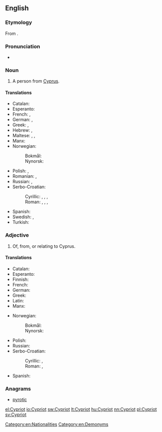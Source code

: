 ==English==

===Etymology===
From {{etyl|el}} {{term|Κυπριώτης||Cypriot|lang=el}}.

===Pronunciation===
* {{a|UK}} {{IPA|/ˈsɪp.ɹi.ət/}} {{X-SAMPA|/"sIp.rI.@t/}}

===Noun===
{{en-noun}}

# A person from [[Cyprus]].

====Translations====
{{trans-top|Person from Cyprus}}
* Catalan: {{t-|ca|xipriota|m|f}}
* Esperanto: {{t-|eo|Ciprano}}
* French: {{t+|fr|Chypriote}}, {{t+|fr|Cypriote}}
* German: {{t+|de|Zypriot|m}}, {{t+|de|Zypriotin|f}}
* Greek: {{t+|el|Κύπριος|m|tr=Kýprios}}, {{t+|el|Κύπρια|f|tr=Kýpria}}
* Hebrew: {{t|he|קפריסאי|m|tr=qafrisai|sc=Hebr}}, {{t|he|קפריסאית|f|tr=qafrisait|sc=Hebr}}
* Maltese: {{t|mt|Ċiprijott|m}}, {{t|mt|Ċiprijotta|f}}, {{t|mt|Ċiprijotti|p}}
* Manx: {{t-|gv|Kypragh|m}}
* Norwegian:
*: Bokmål: {{t-|nb|kypriot|m}}
*: Nynorsk: {{t+|nn|kypriot|m}}
{{trans-mid}}
* Polish: {{t+|pl|Cypryjczyk|m}}, {{t+|pl|Cypryjka|f}}
* Romanian: {{t|ro|cipriot|m}}, {{t|ro|cipriotă|f}}
* Russian: {{t+|ru|киприот|m|tr=kipriót|sc=Cyrl}}, {{t+|ru|киприотка|f|tr=kipriótka|sc=Cyrl}}
* Serbo-Croatian:
*: Cyrillic: {{t|sh|Кипранин|m|sc=Cyrl}}, {{t|sh|Кипранка|f|sc=Cyrl}}, {{t-|sh|Ципранин|m}}, {{t-|sh|Ципранка|f}}
*: Roman: {{t|sh|Kipranin|m}}, {{t|sh|Kipranka|f}}, {{t-|sh|Cipranin|m}}, {{t-|sh|Cipranka|f}}
* Spanish: {{t+|es|chipriota}}
* Swedish: {{t+|sv|cypriot|c}}, {{t+|sv|cypriotiska|c}}
* Turkish: {{t+|tr|Kıbrıslı}}
{{trans-bottom}}

===Adjective===
{{en-adj|-}}

# Of, from, or relating to Cyprus.

====Translations====
{{trans-top|Of, from or relating to Cyprus}}
* Catalan: {{t-|ca|xipriota|m|f}}
* Esperanto: {{t-|eo|Cipra}}
* Finnish: {{t-|fi|kyproslainen}}
* French: {{t+|fr|chypriote}}
* German: {{t+|de|zypriotisch}}
* Greek: {{t+|el|κυπριακός|tr=kypriakós}}
* Latin: {{t+|la|cyprius}}
* Manx: {{t-|gv|Kypragh}}
{{trans-mid}}
* Norwegian:
*: Bokmål: {{t-|nb|kypriotisk}}
*: Nynorsk: {{t+|nn|kypriotisk}}
* Polish: {{t+|pl|cypryjski|m}}
* Russian: {{t+|ru|кипрский|tr=kíprskij|sc=Cyrl}}
* Serbo-Croatian:
*: Cyrillic: {{t|sh|кипарски|m|sc=Cyrl}}, {{t|sh|ципарски|m|sc=Cyrl}}
*: Roman: {{t|sh|kiparski|m}}, {{t-|sh|ciparski}}
* Spanish: {{t+|es|chipriota}}
{{trans-bottom}}

===Anagrams===
* [[pyrotic#English|pyrotic]]

[[Category:en:Nationalities]]
[[Category:en:Demonyms]]

[[el:Cypriot]]
[[io:Cypriot]]
[[sw:Cypriot]]
[[lt:Cypriot]]
[[hu:Cypriot]]
[[nn:Cypriot]]
[[pl:Cypriot]]
[[sv:Cypriot]]